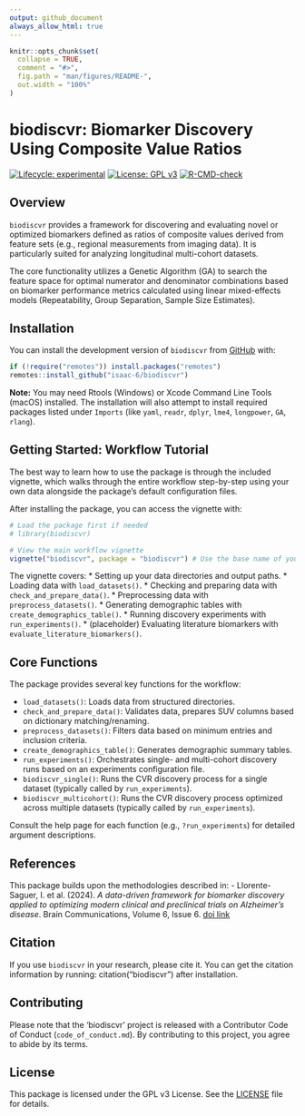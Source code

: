 ```yaml
---
output: github_document
always_allow_html: true
---
```


```r
knitr::opts_chunk$set(
  collapse = TRUE,
  comment = "#>",
  fig.path = "man/figures/README-",
  out.width = "100%"
)
```

# biodiscvr: Biomarker Discovery Using Composite Value Ratios

<!-- badges: start -->
[![Lifecycle: experimental](https://img.shields.io/badge/lifecycle-experimental-orange.svg)](https://lifecycle.r-lib.org/articles/stages.html#experimental)
[![License: GPL v3](https://img.shields.io/badge/License-GPLv3-blue.svg)](https://www.gnu.org/licenses/gpl-3.0)
[![R-CMD-check](https://github.com/isaac-6/biodiscvr/actions/workflows/R-CMD-check.yaml/badge.svg)](https://github.com/isaac-6/biodiscvr/actions/workflows/R-CMD-check.yaml)
<!-- badges: end -->


## Overview

`biodiscvr` provides a framework for discovering and evaluating novel or optimized biomarkers defined as ratios of composite values derived from feature sets (e.g., regional measurements from imaging data). It is particularly suited for analyzing longitudinal multi-cohort datasets.

The core functionality utilizes a Genetic Algorithm (GA) to search the feature space for optimal numerator and denominator combinations based on biomarker performance metrics calculated using linear mixed-effects models (Repeatability, Group Separation, Sample Size Estimates).

## Installation

You can install the development version of `biodiscvr` from [GitHub](https://github.com/isaac-6/biodiscvr) with:

```r
if (!require("remotes")) install.packages("remotes")
remotes::install_github("isaac-6/biodiscvr")
```

**Note:** You may need Rtools (Windows) or Xcode Command Line Tools (macOS) installed. The installation will also attempt to install required packages listed under `Imports` (like `yaml`, `readr`, `dplyr`, `lme4`, `longpower`, `GA`, `rlang`).

## Getting Started: Workflow Tutorial

The best way to learn how to use the package is through the included vignette, which walks through the entire workflow step-by-step using your own data alongside the package's default configuration files.

After installing the package, you can access the vignette with:

```r
# Load the package first if needed
# library(biodiscvr)

# View the main workflow vignette
vignette("biodiscvr", package = "biodiscvr") # Use the base name of your .Rmd file
```

The vignette covers:
*   Setting up your data directories and output paths.
*   Loading data with `load_datasets()`.
*   Checking and preparing data with `check_and_prepare_data()`.
*   Preprocessing data with `preprocess_datasets()`.
*   Generating demographic tables with `create_demographics_table()`.
*   Running discovery experiments with `run_experiments()`.
*   (placeholder) Evaluating literature biomarkers with `evaluate_literature_biomarkers()`.

## Core Functions

The package provides several key functions for the workflow:

*   `load_datasets()`: Loads data from structured directories.
*   `check_and_prepare_data()`: Validates data, prepares SUV columns based on dictionary matching/renaming.
*   `preprocess_datasets()`: Filters data based on minimum entries and inclusion criteria.
*   `create_demographics_table()`: Generates demographic summary tables.
*   `run_experiments()`: Orchestrates single- and multi-cohort discovery runs based on an experiments configuration file.
<!-- *   `evaluate_literature_biomarkers()`: Evaluates predefined biomarkers on the processed data. -->
*   `biodiscvr_single()`: Runs the CVR discovery process for a single dataset (typically called by `run_experiments`).
*   `biodiscvr_multicohort()`: Runs the CVR discovery process optimized across multiple datasets (typically called by `run_experiments`).

Consult the help page for each function (e.g., `?run_experiments`) for detailed argument descriptions.

## References

This package builds upon the methodologies described in:
- Llorente-Saguer, I. et al. (2024). *A data-driven framework for biomarker discovery applied to optimizing modern clinical and preclinical trials on Alzheimer’s disease*. Brain Communications, Volume 6, Issue 6. [doi link](https://doi.org/10.1093/braincomms/fcae438)

## Citation

If you use `biodiscvr` in your research, please cite it. You can get the citation information by running: citation("biodiscvr") after installation.

## Contributing

Please note that the 'biodiscvr' project is released with a Contributor Code of Conduct (`code_of_conduct.md`). By contributing to this project, you agree to abide by its terms.

## License

This package is licensed under the GPL v3 License. See the [LICENSE](LICENSE.md) file for details.